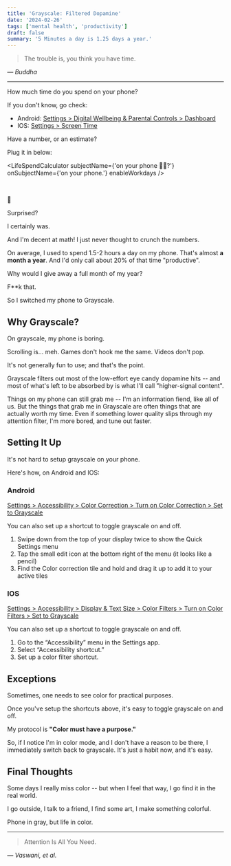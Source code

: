 ```yaml
---
title: 'Grayscale: Filtered Dopamine'
date: '2024-02-26'
tags: ['mental health', 'productivity']
draft: false
summary: '5 Minutes a day is 1.25 days a year.'
---
```


> The trouble is, you think you have time.

_― Buddha_

<hr />

How much time do you spend on your phone?

If you don't know, go check:

- Android: [Settings > Digital Wellbeing & Parental Controls > Dashboard](https://support.google.com/android/answer/9346420?hl=en)
- IOS: [Settings > Screen Time](https://support.apple.com/en-us/HT208982)

Have a number, or an estimate?

Plug it in below:

<LifeSpendCalculator
  subjectName={'on your phone 📲🤤?'}
  onSubjectName={'on your phone.'}
  enableWorkdays
/>

<br />

<p style={{ fontSize: '2em' }}>🤢</p>

Surprised?

I certainly was.

And I'm decent at math! I just never thought to crunch the numbers.

On average, I used to spend 1.5-2 hours a day on my phone. That's almost <b>a month a year</b>. And I'd only call about 20% of that time "productive".

Why would I give away a full month of my year?

F\*\*k that.

So I switched my phone to Grayscale.

## Why Grayscale?

On grayscale, my phone is boring.

Scrolling is... meh. Games don't hook me the same. Videos don't pop.

It's not generally fun to use; and that's the point.

Grayscale filters out most of the low-effort eye candy dopamine hits -- and most of what's left to be absorbed by is what I'll call "higher-signal content".

Things on my phone can still grab me -- I'm an information fiend, like all of us. But the things that grab me in Grayscale are often things that are actually worth my time. Even if something lower quality slips through my attention filter, I'm more bored, and tune out faster.

## Setting It Up

It's not hard to setup grayscale on your phone.

Here's how, on Android and IOS:

### Android

[Settings > Accessibility > Color Correction > Turn on Color Correction > Set to Grayscale](https://www.theverge.com/23637672/grayscale-iphone-android-pixel-samsung-galaxy-how-to)

You can also set up a shortcut to toggle grayscale on and off.

1. Swipe down from the top of your display twice to show the Quick Settings menu
2. Tap the small edit icon at the bottom right of the menu (it looks like a pencil)
3. Find the Color correction tile and hold and drag it up to add it to your active tiles

### IOS

[Settings > Accessibility > Display & Text Size > Color Filters > Turn on Color Filters > Set to Grayscale](https://agio.com/how-to-make-your-iphone-grayscale/)

You can also set up a shortcut to toggle grayscale on and off.

1. Go to the “Accessibility” menu in the Settings app.
2. Select “Accessibility shortcut.”
3. Set up a color filter shortcut.

## Exceptions

Sometimes, one needs to see color for practical purposes.

Once you've setup the shortcuts above, it's easy to toggle grayscale on and off.

My protocol is <b>"Color must have a purpose."</b>

So, if I notice I'm in color mode, and I don't have a reason to be there, I immediately switch back to grayscale. It's just a habit now, and it's easy.

## Final Thoughts

Some days I really miss color -- but when I feel that way, I go find it in the real world.

I go outside, I talk to a friend, I find some art, I make something colorful.

Phone in gray, but life in color.

<hr />

> Attention Is All You Need.

_― Vaswani, et al._
